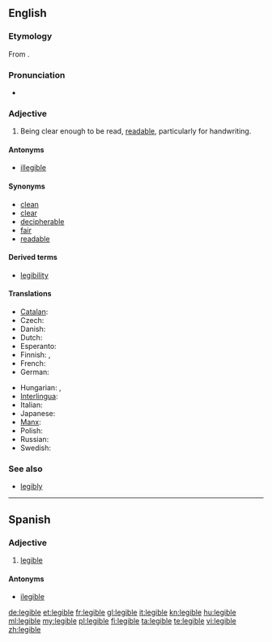 ==English==

===Etymology===
From {{etyl|LL.}} {{term|legibilis||that can be read}}.

===Pronunciation===
* {{IPA|/ˈlɛʤəbl/}}

===Adjective===
{{en-adj}}

# Being clear enough to be read, [[readable]], particularly for handwriting.

====Antonyms====
* [[illegible]]

====Synonyms====
* [[clean]]
* [[clear]]
* [[decipherable]]
* [[fair]]
* [[readable]]

====Derived terms====
* [[legibility]]

====Translations====
{{trans-top|being clear enough to be read, readable, particularly for handwriting}}
* [[Catalan]]: {{t-|ca|legible}}
* Czech: {{t-|cs|čitelný|m}}
* Danish: {{t|da|læselig}}
* Dutch: {{t-|nl|leesbaar}}
* Esperanto: {{t-|eo|legebla|xs=Esperanto}}
* Finnish: {{t-|fi|luettava}}, {{t-|fi|lukukelpoinen}}
* French: {{t+|fr|lisible}}
* German: {{t+|de|leserlich}}
{{trans-mid}}
* Hungarian: {{t+|hu|olvasható}}, {{t|hu|elolvasható}}
* [[Interlingua]]: {{t|ia|legible}}
* Italian: {{t-|it|leggibile}}
* Japanese: {{t|ja|読みやすい|tr=[[yomiyasui]]}}
* [[Manx]]: {{t|gv|so-lhaih}}
* Polish: {{t|pl|czytelny|m}}
* Russian: {{t+|ru|разборчивый|sc=Cyrl}}
* Swedish: {{t|sv|läsbar}}
{{trans-bottom}}

===See also===
* [[legibly]]

----

==Spanish==

===Adjective===
{{es-adj}}

# [[legible#English|legible]]

====Antonyms====
* [[ilegible]]

[[de:legible]]
[[et:legible]]
[[fr:legible]]
[[gl:legible]]
[[it:legible]]
[[kn:legible]]
[[hu:legible]]
[[ml:legible]]
[[my:legible]]
[[pl:legible]]
[[fi:legible]]
[[ta:legible]]
[[te:legible]]
[[vi:legible]]
[[zh:legible]]